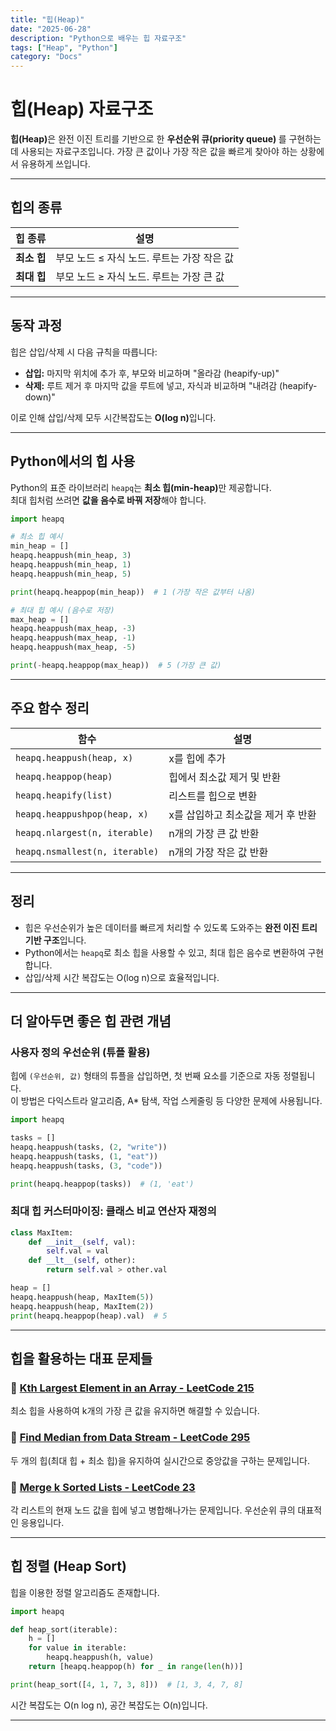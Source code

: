 ```yaml
---
title: "힙(Heap)"
date: "2025-06-28"
description: "Python으로 배우는 힙 자료구조"
tags: ["Heap", "Python"]
category: "Docs"
---
```


# 힙(Heap) 자료구조

<b>힙(Heap)</b>은 완전 이진 트리를 기반으로 한 <b>
  우선순위 큐(priority queue)
</b>를 구현하는 데 사용되는 자료구조입니다. 가장 큰 값이나 가장 작은 값을 빠르게
찾아야 하는 상황에서 유용하게 쓰입니다.

---

## 힙의 종류

<table>
  <thead>
    <tr>
      <th>힙 종류</th>
      <th>설명</th>
    </tr>
  </thead>
  <tbody>
    <tr>
      <td>
        <strong>최소 힙</strong>
      </td>
      <td>부모 노드 ≤ 자식 노드. 루트는 가장 작은 값</td>
    </tr>
    <tr>
      <td>
        <strong>최대 힙</strong>
      </td>
      <td>부모 노드 ≥ 자식 노드. 루트는 가장 큰 값</td>
    </tr>
  </tbody>
</table>

---

## 동작 과정

힙은 삽입/삭제 시 다음 규칙을 따릅니다:

- **삽입:** 마지막 위치에 추가 후, 부모와 비교하며 "올라감 (heapify-up)"
- **삭제:** 루트 제거 후 마지막 값을 루트에 넣고, 자식과 비교하며 "내려감 (heapify-down)"

이로 인해 삽입/삭제 모두 시간복잡도는 <b>O(log n)</b>입니다.

---

## Python에서의 힙 사용

Python의 표준 라이브러리 `heapq`는 <b>최소 힙(min-heap)</b>만 제공합니다.  
최대 힙처럼 쓰려면 **값을 음수로 바꿔 저장**해야 합니다.

```python
import heapq

# 최소 힙 예시
min_heap = []
heapq.heappush(min_heap, 3)
heapq.heappush(min_heap, 1)
heapq.heappush(min_heap, 5)

print(heapq.heappop(min_heap))  # 1 (가장 작은 값부터 나옴)

# 최대 힙 예시 (음수로 저장)
max_heap = []
heapq.heappush(max_heap, -3)
heapq.heappush(max_heap, -1)
heapq.heappush(max_heap, -5)

print(-heapq.heappop(max_heap))  # 5 (가장 큰 값)
```

---

## 주요 함수 정리

<table>
  <thead>
    <tr>
      <th>함수</th>
      <th>설명</th>
    </tr>
  </thead>
  <tbody>
    <tr>
      <td>
        <code>heapq.heappush(heap, x)</code>
      </td>
      <td>x를 힙에 추가</td>
    </tr>
    <tr>
      <td>
        <code>heapq.heappop(heap)</code>
      </td>
      <td>힙에서 최소값 제거 및 반환</td>
    </tr>
    <tr>
      <td>
        <code>heapq.heapify(list)</code>
      </td>
      <td>리스트를 힙으로 변환</td>
    </tr>
    <tr>
      <td>
        <code>heapq.heappushpop(heap, x)</code>
      </td>
      <td>x를 삽입하고 최소값을 제거 후 반환</td>
    </tr>
    <tr>
      <td>
        <code>heapq.nlargest(n, iterable)</code>
      </td>
      <td>n개의 가장 큰 값 반환</td>
    </tr>
    <tr>
      <td>
        <code>heapq.nsmallest(n, iterable)</code>
      </td>
      <td>n개의 가장 작은 값 반환</td>
    </tr>
  </tbody>
</table>

---

## 정리

- 힙은 우선순위가 높은 데이터를 빠르게 처리할 수 있도록 도와주는 **완전 이진 트리 기반 구조**입니다.
- Python에서는 `heapq`로 최소 힙을 사용할 수 있고, 최대 힙은 음수로 변환하여 구현합니다.
- 삽입/삭제 시간 복잡도는 O(log n)으로 효율적입니다.

---

## 더 알아두면 좋은 힙 관련 개념

### 사용자 정의 우선순위 (튜플 활용)

힙에 `(우선순위, 값)` 형태의 튜플을 삽입하면, 첫 번째 요소를 기준으로 자동 정렬됩니다.  
이 방법은 다익스트라 알고리즘, A\* 탐색, 작업 스케줄링 등 다양한 문제에 사용됩니다.

```python
import heapq

tasks = []
heapq.heappush(tasks, (2, "write"))
heapq.heappush(tasks, (1, "eat"))
heapq.heappush(tasks, (3, "code"))

print(heapq.heappop(tasks))  # (1, 'eat')
```

### 최대 힙 커스터마이징: 클래스 비교 연산자 재정의

```python
class MaxItem:
    def __init__(self, val):
        self.val = val
    def __lt__(self, other):
        return self.val > other.val

heap = []
heapq.heappush(heap, MaxItem(5))
heapq.heappush(heap, MaxItem(2))
print(heapq.heappop(heap).val)  # 5
```

---

## 힙을 활용하는 대표 문제들

### 🔗 [Kth Largest Element in an Array - LeetCode 215](https://leetcode.com/problems/kth-largest-element-in-an-array/)

최소 힙을 사용하여 k개의 가장 큰 값을 유지하면 해결할 수 있습니다.

### 🔗 [Find Median from Data Stream - LeetCode 295](https://leetcode.com/problems/find-median-from-data-stream/)

두 개의 힙(최대 힙 + 최소 힙)을 유지하여 실시간으로 중앙값을 구하는 문제입니다.

### 🔗 [Merge k Sorted Lists - LeetCode 23](https://leetcode.com/problems/merge-k-sorted-lists/)

각 리스트의 현재 노드 값을 힙에 넣고 병합해나가는 문제입니다. 우선순위 큐의 대표적인 응용입니다.

---

## 힙 정렬 (Heap Sort)

힙을 이용한 정렬 알고리즘도 존재합니다.

```python
import heapq

def heap_sort(iterable):
    h = []
    for value in iterable:
        heapq.heappush(h, value)
    return [heapq.heappop(h) for _ in range(len(h))]

print(heap_sort([4, 1, 7, 3, 8]))  # [1, 3, 4, 7, 8]
```

시간 복잡도는 O(n log n), 공간 복잡도는 O(n)입니다.

---
